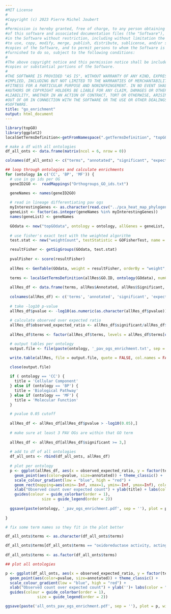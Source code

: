 ```yaml
---
#MIT License
#
#Copyright (c) 2023 Pierre Michel Joubert
#
#Permission is hereby granted, free of charge, to any person obtaining a copy
#of this software and associated documentation files (the "Software"), to deal
#in the Software without restriction, including without limitation the rights
#to use, copy, modify, merge, publish, distribute, sublicense, and/or sell
#copies of the Software, and to permit persons to whom the Software is
#furnished to do so, subject to the following conditions:
#
#The above copyright notice and this permission notice shall be included in all
#copies or substantial portions of the Software.
#
#THE SOFTWARE IS PROVIDED "AS IS", WITHOUT WARRANTY OF ANY KIND, EXPRESS OR
#IMPLIED, INCLUDING BUT NOT LIMITED TO THE WARRANTIES OF MERCHANTABILITY,
#FITNESS FOR A PARTICULAR PURPOSE AND NONINFRINGEMENT. IN NO EVENT SHALL THE
#AUTHORS OR COPYRIGHT HOLDERS BE LIABLE FOR ANY CLAIM, DAMAGES OR OTHER
#LIABILITY, WHETHER IN AN ACTION OF CONTRACT, TORT OR OTHERWISE, ARISING FROM,
#OUT OF OR IN CONNECTION WITH THE SOFTWARE OR THE USE OR OTHER DEALINGS IN THE
#SOFTWARE.
title: "go_enrichment"
output: html_document
---
```


```r

library(topGO)
library(ggplot2)
localGetTermsDefinition<-getFromNamespace(".getTermsDefinition", "topGO")

```

```r

# make a df with all ontologies
df_all_onts <- data.frame(matrix(ncol = 6, nrow = 0))

colnames(df_all_onts) <- c("terms", "annotated", "significant", "expected", "pvalue", "observed_expected_ratio")

## loop through ontologies and calculate enrichments
for (ontology in c('CC', 'BP', 'MF')) {
  # use in go ids per OG
  geneID2GO <-  readMappings("Orthogroups_GO_ids.txt")

  geneNames <- names(geneID2GO)
  
  # read in lineage differentiating pav ogs
  myInterestingGenes <- as.character(read.csv("../pca_heat_map_phylogeny/lineage_differentiating_pavs.txt",header=F, stringsAsFactors=FALSE, colClasses="character")$V1)
  geneList <- factor(as.integer(geneNames %in% myInterestingGenes))
  names(geneList) <- geneNames
  
  GOdata <- new("topGOdata", ontology = ontology, allGenes = geneList, annot = annFUN.gene2GO, gene2GO = geneID2GO)
  
  # use fisher's exact test with the weighted algorithm
  test.stat <- new("weightCount", testStatistic = GOFisherTest, name = "Fisher test")

  resultFisher <- getSigGroups(GOdata, test.stat)
  
  pvalFisher <- score(resultFisher)
  
  allRes <- GenTable(GOdata, weight = resultFisher, orderBy = "weight", ranksOf = "classic", topNodes=20)
  
  terms <- localGetTermsDefinition(allRes$GO.ID, ontology(GOdata), numChar=1000)
  
  allRes_df <- data.frame(terms, allRes$Annotated, allRes$Significant, allRes$Expected, allRes$weight)
  
  colnames(allRes_df) <- c('terms', 'annotated', 'significant', 'expected', 'pvalue')
  
  # take -log10 p-value
  allRes_df$pvalue <- -log10(as.numeric(as.character(allRes_df$pvalue)))
  
  # calculate observed over expected ratio
  allRes_df$observed_expected_ratio <- allRes_df$significant/allRes_df$expected
  
  allRes_df$terms <- factor(allRes_df$terms, levels = allRes_df$terms[order(allRes_df$pvalue)])

  # output tables per ontology
  output.file <- file(paste(ontology, '_pav_ogs_enrichment.txt', sep = ''), "wb") ## to get unix line endings

  write.table(allRes, file = output.file, quote = FALSE, col.names = FALSE, row.names = FALSE)

  close(output.file)
  
  if ( ontology == 'CC') {
    title = 'Cellular Component'
  } else if (ontology == 'BP') {
    title = 'Biological Pathway'
  } else if (ontology == 'MF') {
    title = 'Molecular Function'
  }

  # pvalue 0.05 cutoff
    
  allRes_df <- allRes_df[allRes_df$pvalue > -log10(0.05),]
  
  # make sure at least 3 PAV OGs are within that GO term
  
  allRes_df <- allRes_df[allRes_df$significant >= 3,]
  
  # add to df of all ontologies
  df_all_onts <- rbind(df_all_onts, allRes_df)
  
  # plot per ontology
  p <- ggplot(allRes_df, aes(x = observed_expected_ratio, y = factor(terms))) +
    geom_point(aes(color=pvalue, size=annotated)) + theme_classic() +
    scale_colour_gradient(low = "blue", high = "red") +
    geom_rect(mapping=aes(xmin=-Inf, xmax=1, ymin=-Inf, ymax=Inf), color="grey", alpha=0.01) + # rectangle shows the mark for observed/expected is 1
    xlab("Observed count over expected count") + ylab(title) + labs(color = "-Log10 p-value", size = "Number of genes \nwith annotation")+theme(axis.text=element_text(size=6), axis.title=element_text(size=8), legend.title=element_text(size=8))+
    guides(colour = guide_colorbar(order = 1), 
                size = guide_legend(order = 2))
  
  ggsave(paste(ontology, '_pav_ogs_enrichment.pdf', sep = ''), plot = p, width = 6.5, height = 3.5)
  
}

# fix some term names so they fit in the plot better

df_all_onts$terms <- as.character(df_all_onts$terms)

df_all_onts$terms[df_all_onts$terms == "oxidoreductase activity, acting on paired donors, with incorporation or reduction of molecular oxygen"] <- "oxidoreductase activity, acting on paired donors,\n with incorporation or reduction of molecular oxygen"
 
df_all_onts$terms <- as.factor(df_all_onts$terms)

## plot all ontologies

p <- ggplot(df_all_onts, aes(x = observed_expected_ratio, y = factor(terms))) +
  geom_point(aes(color=pvalue, size=annotated)) + theme_classic() +
  scale_colour_gradient(low = "blue", high = "red") +
  xlab("Observed count over expected count") + ylab('')+ labs(color = "-Log10 p-value", size = "Number of orthogroups \nwith annotation")+theme(axis.text=element_text(size=6), axis.title=element_text(size=8), legend.title=element_text(size=8))+
  guides(colour = guide_colorbar(order = 1),
              size = guide_legend(order = 2))

ggsave(paste('all_onts_pav_ogs_enrichment.pdf', sep = ''), plot = p, width = 6.5, height = 3.5)

```


